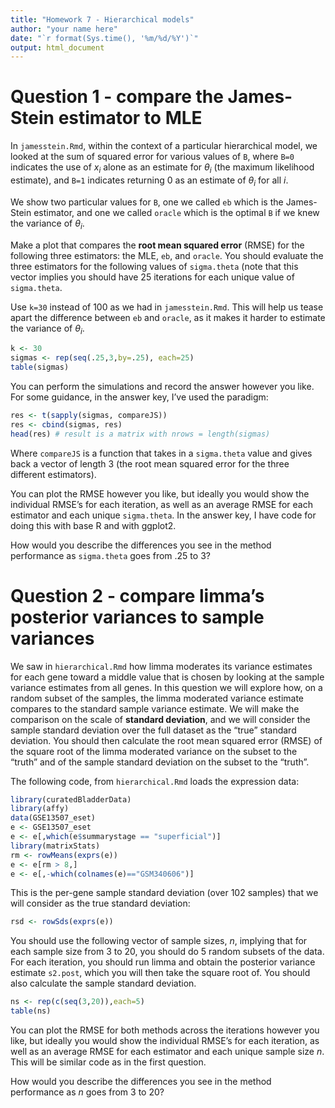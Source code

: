 ```yaml
---
title: "Homework 7 - Hierarchical models"
author: "your name here"
date: "`r format(Sys.time(), '%m/%d/%Y')`"
output: html_document
---
```


# Question 1 - compare the James-Stein estimator to MLE

In `jamesstein.Rmd`, within the context of a particular
hierarchical model, we looked at the sum of squared error for
various values of `B`, where `B=0` indicates the use of $x_i$ alone
as an estimate for $\theta_i$ (the maximum likelihood estimate), and
`B=1` indicates returning 0 as an estimate of $\theta_i$ for all *i*.

We show two particular values for `B`, one we called `eb` which is the
James-Stein estimator, and one we called `oracle` which is the optimal
`B` if we knew the variance of $\theta_i$.

Make a plot that compares the **root mean squared error** (RMSE) for the
following three estimators: the MLE, `eb`, and `oracle`. You should
evaluate the three estimators for the following values of
`sigma.theta` (note that this vector implies you should have 25
iterations for each unique value of `sigma.theta`.

Use `k=30` instead of 100 as we had in `jamesstein.Rmd`. This will
help us tease apart the difference between `eb` and `oracle`, as it
makes it harder to estimate the variance of $\theta_i$.

```r
k <- 30
sigmas <- rep(seq(.25,3,by=.25), each=25)
table(sigmas)
```

You can perform the simulations and record the answer however you
like. For some guidance, in the answer key, I've used the paradigm:

```r
res <- t(sapply(sigmas, compareJS))
res <- cbind(sigmas, res)
head(res) # result is a matrix with nrows = length(sigmas)
```

Where `compareJS` is a function that takes in a `sigma.theta` value
and gives back a vector of length 3 (the root mean squared error for the
three different estimators).

You can plot the RMSE however you like, but ideally you would show
the individual RMSE's for each iteration, as well as an average RMSE for
each estimator and each unique `sigma.theta`. In the answer key, I have
code for doing this with base R and with ggplot2. 

How would you describe the differences you see in the method
performance as `sigma.theta` goes from .25 to 3?

# Question 2 - compare limma's posterior variances to sample variances

We saw in `hierarchical.Rmd` how limma moderates its variance
estimates for each gene toward a middle value that is chosen by
looking at the sample variance estimates from all genes. In this
question we will explore how, on a random subset of the samples, the
limma moderated variance estimate compares to the standard sample
variance estimate. We will make the comparison on the scale of
**standard deviation**, and we will consider the sample standard
deviation over the full dataset as the "true" standard deviation.  You
should then calculate the root mean squared error (RMSE) of the square
root of the limma moderated variance on the subset to the "truth" and
of the sample standard deviation on the subset to the "truth".

The following code, from `hierarchical.Rmd` loads the expression data:

```r
library(curatedBladderData)
library(affy)
data(GSE13507_eset)
e <- GSE13507_eset
e <- e[,which(e$summarystage == "superficial")]
library(matrixStats)
rm <- rowMeans(exprs(e))
e <- e[rm > 8,]
e <- e[,-which(colnames(e)=="GSM340606")]
```

This is the per-gene sample standard deviation (over 102 samples) that
we will consider as the true standard deviation:

```r
rsd <- rowSds(exprs(e))
```

You should use the following vector of sample sizes, *n*, implying
that for each sample size from 3 to 20, you should do 5 random subsets
of the data. For each iteration, you should run limma and obtain the
posterior variance estimate `s2.post`, which you will then take the
square root of. You should also calculate the sample standard deviation.

```r
ns <- rep(c(seq(3,20)),each=5)
table(ns)
```

You can plot the RMSE for both methods across the 
iterations however you like, but ideally you would
show the individual RMSE’s for each iteration, as well as an average
RMSE for each estimator and each unique sample size *n*. 
This will be similar code as in the first question.

How would you describe the differences you see in the method
performance as *n* goes from 3 to 20?

